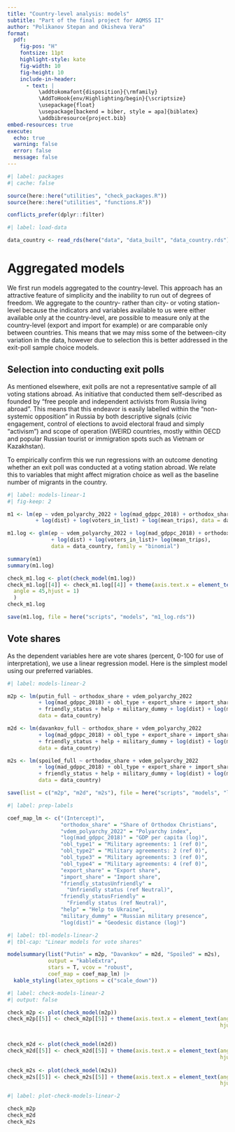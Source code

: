 ```yaml
---
title: "Country-level analysis: models"
subtitle: "Part of the final project for AQMSS II"
author: "Polikanov Stepan and Okisheva Vera"
format:
  pdf:
    fig-pos: "H"
    fontsize: 11pt
    highlight-style: kate
    fig-width: 10
    fig-height: 10
    include-in-header:
      - text: |
          \addtokomafont{disposition}{\rmfamily} 
          \AddToHook{env/Highlighting/begin}{\scriptsize} 
          \usepackage{float} 
          \usepackage[backend = biber, style = apa]{biblatex}
          \addbibresource{project.bib}
embed-resources: true
execute: 
  echo: true
  warning: false
  error: false
  message: false
---
```


```r
#| label: packages
#| cache: false

source(here::here("utilities", "check_packages.R"))
source(here::here("utilities", "functions.R"))

conflicts_prefer(dplyr::filter)
```

```r
#| label: load-data

data_country <- read_rds(here("data", "data_built", "data_country.rds"))
```

# Aggregated models

We first run models aggregated to the country-level. This approach has an attractive feature of simplicity and the inability to run out of degrees of freedom. We aggregate to the country- rather than city- or voting station- level because the indicators and variables available to us were either available only at the country-level, are possible to measure only at the country-level (export and import for example) or are comparable only between countries. This means that we may miss some of the between-city variation in the data, however due to selection this is better addressed in the exit-poll sample choice models.

## Selection into conducting exit polls

As mentioned elsewhere, exit polls are not a representative sample of all voting stations abroad. As initiative that conducted them self-described as founded by "free people and independent activists from Russia living abroad". This means that this endeavor is easily labelled within the "non-systemic opposition" in Russia by both descriptive signals (civic engagement, control of elections to avoid electoral fraud and simply "activism") and scope of operation (WEIRD countries, mostly within OECD and popular Russian tourist or immigration spots such as Vietnam or Kazakhstan).

To empirically confirm this we run regressions with an outcome denoting whether an exit poll was conducted at a voting station abroad. We relate this to variables that might affect migration choice as well as the baseline number of migrants in the country.

```r
#| label: models-linear-1
#| fig-keep: 2

m1 <- lm(ep ~ vdem_polyarchy_2022 + log(mad_gdppc_2018) + orthodox_share
         + log(dist) + log(voters_in_list) + log(mean_trips), data = data_country)

m1.log <- glm(ep ~ vdem_polyarchy_2022 + log(mad_gdppc_2018) + orthodox_share
              + log(dist) + log(voters_in_list)+ log(mean_trips),
              data = data_country, family = "binomial")

summary(m1)
summary(m1.log)

check_m1.log <- plot(check_model(m1.log))
check_m1.log[[4]] <- check_m1.log[[4]] + theme(axis.text.x = element_text(
  angle = 45,hjust = 1)
  )
check_m1.log

save(m1.log, file = here("scripts", "models", "m1_log.rds"))
```


## Vote shares

As the dependent variables here are vote shares (percent, 0-100 for use of interpretation), we use a linear regression model. Here is the simplest model using our preferred variables. 

```r
#| label: models-linear-2

m2p <- lm(putin_full ~ orthodox_share + vdem_polyarchy_2022 
          + log(mad_gdppc_2018) + obl_type + export_share + import_share 
          + friendly_status + help + military_dummy + log(dist) + log(mean_trips), 
          data = data_country)

m2d <- lm(davankov_full ~ orthodox_share + vdem_polyarchy_2022 
          + log(mad_gdppc_2018) + obl_type + export_share + import_share 
          + friendly_status + help + military_dummy + log(dist) + log(mean_trips), 
          data = data_country)

m2s <- lm(spoiled_full ~ orthodox_share + vdem_polyarchy_2022 
          + log(mad_gdppc_2018) + obl_type + export_share + import_share 
          + friendly_status + help + military_dummy + log(dist) + log(mean_trips), 
          data = data_country)

save(list = c("m2p", "m2d", "m2s"), file = here("scripts", "models", "lin.RData"))
```


```r
#| label: prep-labels

coef_map_lm <- c("(Intercept)",
                 "orthodox_share" = "Share of Orthodox Christians",
                 "vdem_polyarchy_2022" = "Polyarchy index",
                 "log(mad_gdppc_2018)" = "GDP per capita (log)",
                 "obl_type1" = "Military agreements: 1 (ref 0)",
                 "obl_type2" = "Military agreements: 2 (ref 0)",
                 "obl_type3" = "Military agreements: 3 (ref 0)",
                 "obl_type4" = "Military agreements: 4 (ref 0)",
                 "export_share" = "Export share",
                 "import_share" = "Import share",
                 "friendly_statusUnfriendly" = 
                   "Unfriendly status (ref Neutral)",
                 "friendly_statusFriendly" =
                   "Friendly status (ref Neutral)",
                 "help" = "Help to Ukraine",
                 "military_dummy" = "Russian military presence",
                 "log(dist)" = "Geodesic distance (log)")
```

```r
#| label: tbl-models-linear-2
#| tbl-cap: "Linear models for vote shares"

modelsummary(list("Putin" = m2p, "Davankov" = m2d, "Spoiled" = m2s),
             output = "kableExtra", 
             stars = T, vcov = "robust",
             coef_map = coef_map_lm) |> 
  kable_styling(latex_options = c("scale_down"))
```

```r
#| label: check-models-linear-2
#| output: false

check_m2p <- plot(check_model(m2p))
check_m2p[[5]] <- check_m2p[[5]] + theme(axis.text.x = element_text(angle = 45,
                                                                    hjust = 1))


check_m2d <- plot(check_model(m2d))
check_m2d[[5]] <- check_m2d[[5]] + theme(axis.text.x = element_text(angle = 45,
                                                                    hjust = 1))
                                                                    
check_m2s <- plot(check_model(m2s))
check_m2s[[5]] <- check_m2s[[5]] + theme(axis.text.x = element_text(angle = 45,
                                                                    hjust = 1))

```

```r
#| label: plot-check-models-linear-2

check_m2p
check_m2d 
check_m2s
```
